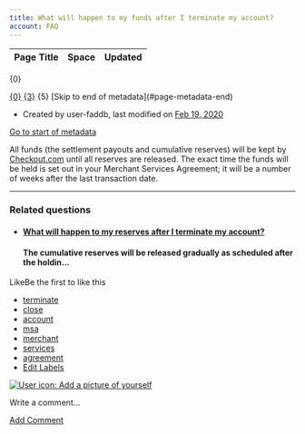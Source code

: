 ```yaml
---
title: What will happen to my funds after I terminate my account?
account: FAQ 
---
```


<table class="aui"> <thead> <tr class="header"> <th class="search-result-title">Page Title</th> <th class="search-result-space">Space</th> <th class="search-result-date">Updated</th> </tr> </thead> </table> <p class="search-result-count">{0}</p> <tr class="search-result"> <td class="search-result-title"><a href="{1}" class="content-type-{2}"><span>{0}</span></a></td> <td class="search-result-space"><a class="space" href="/display/{4}/" title="{3}">{3}</a></td> <td class="search-result-date"><span class="date" title="{6}">{5}</span></td> </tr> [Skip to end of metadata](#page-metadata-end)

*   Created by user-faddb, last modified on [Feb 19, 2020](/pages/diffpagesbyversion.action?pageId=721212&selectedPageVersions=2&selectedPageVersions=3 "Show changes")

[Go to start of metadata](#page-metadata-start)

All funds (the settlement payouts and cumulative reserves) will be kept by [Checkout.com](http://Checkout.com) until all reserves are released. The exact time the funds will be held is set out in your Merchant Services Agreement; it will be a number of weeks after the last transaction date.

* * *

### Related questions

*   #### [What will happen to my reserves after I terminate my account?](/pages/viewpage.action?pageId=721214)
    
    #### The cumulative reserves will be released gradually as scheduled after the holdin...
    

LikeBe the first to like this

*   [terminate](/label/FAQ/terminate)
*   [close](/label/FAQ/close)
*   [account](/label/FAQ/account)
*   [msa](/label/FAQ/msa)
*   [merchant](/label/FAQ/merchant)
*   [services](/label/FAQ/services)
*   [agreement](/label/FAQ/agreement)
*   [Edit Labels](# "Edit Labels (Type 'l')")

[![User icon: Add a picture of yourself](/s/en_GB/7901/abf7b35644d5a5d1d7e4b0969a83e8eb2b569fb5/_/images/icons/profilepics/add_profile_pic.svg)](/users/profile/editmyprofilepicture.action)

Write a comment…

[Add Comment](/pages/viewpage.action?pageId=721212&showComments=true&showCommentArea=true#addcomment)
